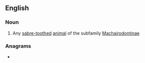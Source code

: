 ==English==

===Noun===
{{en-noun}}

# Any [[sabre-toothed]] [[animal]] of the subfamily [[Machairodontinae]]

===Anagrams===
* {{anagrams|en|a=aacdhimnoort|hadronic atom}}